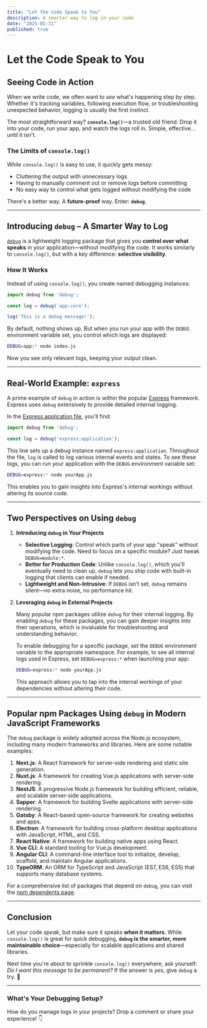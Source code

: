 ```yaml
---
title: "Let the Code Speak to You"
description: A smarter way to log in your code
date: "2025-01-31"
published: true
---
```


# Let the Code Speak to You

## Seeing Code in Action

When we write code, we often want to *see* what's happening step by step. Whether it's tracking variables, following execution flow, or troubleshooting unexpected behavior, logging is usually the first instinct.

The most straightforward way? **`console.log()`**—a trusted old friend. Drop it into your code, run your app, and watch the logs roll in. Simple, effective... until it isn't.

### The Limits of `console.log()`

While `console.log()` is easy to use, it quickly gets messy:

- Cluttering the output with unnecessary logs
- Having to manually comment out or remove logs before committing
- No easy way to control what gets logged without modifying the code

There's a better way. A **future-proof** way. Enter: **`debug`**.

---

## Introducing `debug` – A Smarter Way to Log

[`debug`](https://www.npmjs.com/package/debug) is a lightweight logging package that gives you **control over what speaks** in your application—without modifying the code. It works similarly to `console.log()`, but with a key difference: **selective visibility**.

### How It Works

Instead of using `console.log()`, you create named debugging instances:

```javascript
import debug from 'debug';

const log = debug('app:core');

log('This is a debug message!');
```

By default, nothing shows up. But when you run your app with the `DEBUG` environment variable set, you control which logs are displayed:

```bash
DEBUG=app:* node index.js
```

Now you see only relevant logs, keeping your output clean.

---

## Real-World Example: `express`

A prime example of `debug` in action is within the popular [Express](https://expressjs.com/) framework. Express uses `debug` extensively to provide detailed internal logging.

In the [Express application file](https://github.com/expressjs/express/blob/master/lib/application.js), you'll find:

```javascript
import debug from 'debug';

const log = debug('express:application');
```

This line sets up a debug instance named `express:application`. Throughout the file, `log` is called to log various internal events and states. To see these logs, you can run your application with the `DEBUG` environment variable set:

```bash
DEBUG=express:* node yourApp.js
```

This enables you to gain insights into Express's internal workings without altering its source code.

---

## Two Perspectives on Using `debug`

1. **Introducing `debug` in Your Projects**

   - **Selective Logging**: Control which parts of your app "speak" without modifying the code. Need to focus on a specific module? Just tweak `DEBUG=module:*`.
   - **Better for Production Code**: Unlike `console.log()`, which you'll eventually need to clean up, `debug` lets you ship code with built-in logging that clients can enable if needed.
   - **Lightweight and Non-Intrusive**: If `DEBUG` isn't set, `debug` remains silent—no extra noise, no performance hit.

2. **Leveraging `debug` in External Projects**

   Many popular npm packages utilize `debug` for their internal logging. By enabling `debug` for these packages, you can gain deeper insights into their operations, which is invaluable for troubleshooting and understanding behavior.

   To enable debugging for a specific package, set the `DEBUG` environment variable to the appropriate namespace. For example, to see all internal logs used in Express, set `DEBUG=express:*` when launching your app:

   ```bash
   DEBUG=express:* node yourApp.js
   ```

   This approach allows you to tap into the internal workings of your dependencies without altering their code.

---

## Popular npm Packages Using `debug` in Modern JavaScript Frameworks

The `debug` package is widely adopted across the Node.js ecosystem, including many modern frameworks and libraries. Here are some notable examples:

1. **Next.js**: A React framework for server-side rendering and static site generation.
2. **Nuxt.js**: A framework for creating Vue.js applications with server-side rendering.
3. **NestJS**: A progressive Node.js framework for building efficient, reliable, and scalable server-side applications.
4. **Sapper**: A framework for building Svelte applications with server-side rendering.
5. **Gatsby**: A React-based open-source framework for creating websites and apps.
6. **Electron**: A framework for building cross-platform desktop applications with JavaScript, HTML, and CSS.
7. **React Native**: A framework for building native apps using React.
8. **Vue CLI**: A standard tooling for Vue.js development.
9. **Angular CLI**: A command-line interface tool to initialize, develop, scaffold, and maintain Angular applications.
10. **TypeORM**: An ORM for TypeScript and JavaScript (ES7, ES6, ES5) that supports many database systems.

For a comprehensive list of packages that depend on `debug`, you can visit the [npm dependents page](https://www.npmjs.com/browse/depended/debug).

---

## Conclusion

Let your code *speak*, but make sure it speaks **when it matters**. While `console.log()` is great for quick debugging, **`debug` is the smarter, more maintainable choice**—especially for scalable applications and shared libraries.

Next time you're about to sprinkle `console.log()` everywhere, ask yourself: *Do I want this message to be permanent?* If the answer is *yes*, give `debug` a try. 🚀

---

### What's Your Debugging Setup?

How do you manage logs in your projects? Drop a comment or share your experience! 👇

